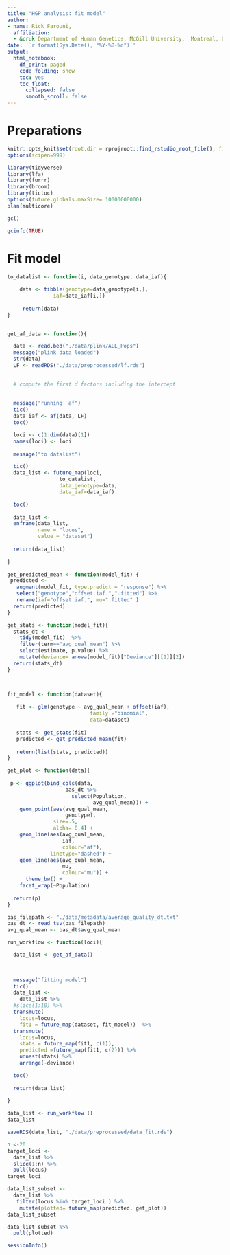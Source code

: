 ```yaml
---
title: "HGP analysis: fit model"
author: 
- name: Rick Farouni, 
  affiliation:
  - &cruk Department of Human Genetics, McGill University,  Montreal, Canada
date: '`r format(Sys.Date(), "%Y-%B-%d")`'
output:
  html_notebook:
    df_print: paged
    code_folding: show
    toc: yes
    toc_float: 
      collapsed: false
      smooth_scroll: false
---
```


# Preparations

```r
knitr::opts_knit$set(root.dir = rprojroot::find_rstudio_root_file(), fig.width=16)
options(scipen=999)
```

```r
library(tidyverse)
library(lfa)
library(furrr)
library(broom)
library(tictoc)
options(future.globals.maxSize= 10000000000)
plan(multicore)
```

```r
gc()
```

```r
gcinfo(TRUE) 
```



#  Fit model



```r

to_datalist <- function(i, data_genotype, data_iaf){
  
    data <- tibble(genotype=data_genotype[i,],
               iaf=data_iaf[i,])
               
     return(data)       
}

  
get_af_data <- function(){

  data <- read.bed("./data/plink/ALL_Pops")
  message("plink data loaded")
  str(data)
  LF <- readRDS("./data/preprocessed/lf.rds")
  

  # compute the first d factors including the intercept
  
  
  message("running  af")
  tic()
  data_iaf <- af(data, LF)
  toc()

  loci <- c(1:dim(data)[1])
  names(loci) <- loci
  
  message("to datalist")

  tic()
  data_list <- future_map(loci, 
                 to_datalist,
                 data_genotype=data,
                 data_iaf=data_iaf) 

  toc()
  
  data_list <- 
  enframe(data_list,
          name = "locus", 
          value = "dataset")
  
  return(data_list)
  
}

get_predicted_mean <- function(model_fit) {
 predicted <- 
   augment(model_fit, type.predict = "response") %>%
   select("genotype","offset.iaf.",".fitted") %>%
   rename(iaf="offset.iaf.", mu=".fitted" )
  return(predicted)
}

get_stats <- function(model_fit){
  stats_dt <- 
    tidy(model_fit)  %>%
    filter(term=="avg_qual_mean") %>%
    select(estimate, p.value) %>%
    mutate(deviance= anova(model_fit)["Deviance"][[1]][2])
  return(stats_dt)
}



fit_model <- function(dataset){
  
   fit <- glm(genotype ~ avg_qual_mean + offset(iaf),
                           family ="binomial",
                           data=dataset)
   
   stats <- get_stats(fit)
   predicted <- get_predicted_mean(fit)
   
   return(list(stats, predicted))
}

get_plot <- function(data){
  
 p <- ggplot(bind_cols(data, 
                   bas_dt %>% 
                     select(Population,
                            avg_qual_mean))) +
    geom_point(aes(avg_qual_mean, 
                   genotype),
               size=.5,
               alpha= 0.4) +
    geom_line(aes(avg_qual_mean,
                  iaf, 
                  colour="af"),
              linetype="dashed") +
    geom_line(aes(avg_qual_mean,
                  mu,
                  colour="mu")) +
      theme_bw() +
    facet_wrap(~Population)
  
  return(p)
}
```


```r
bas_filepath <- "./data/metadata/average_quality_dt.txt"
bas_dt <- read_tsv(bas_filepath)
avg_qual_mean <- bas_dt$avg_qual_mean
```



```r
run_workflow <- function(loci){

  data_list <- get_af_data() 
  

  
  message("fitting model")
  tic()
  data_list <- 
    data_list %>%
  #slice(1:10) %>%
  transmute(
    locus=locus,
    fit1 = future_map(dataset, fit_model))  %>%
  transmute(
    locus=locus,
    stats = future_map(fit1, c(1)),
    predicted =future_map(fit1, c(2))) %>%
    unnest(stats) %>%
    arrange(-deviance) 

  toc()
  
  return(data_list)
  
}


```


```r
data_list <- run_workflow ()
data_list
```

```r
saveRDS(data_list, "./data/preprocessed/data_fit.rds")
```


```r
n <-20
target_loci <- 
  data_list %>% 
  slice(1:n) %>% 
  pull(locus)
target_loci 
```

```r
data_list_subset <- 
  data_list %>%
   filter(locus %in% target_loci ) %>%
    mutate(plotted= future_map(predicted, get_plot)) 
data_list_subset
```



```r
data_list_subset %>%
  pull(plotted)
```




```r
sessionInfo()
```








